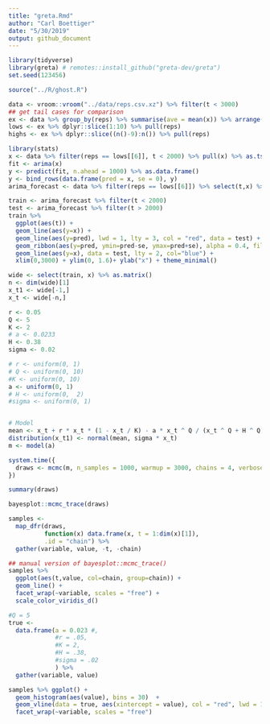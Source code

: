 ```yaml
---
title: "greta.Rmd"
author: "Carl Boettiger"
date: "5/30/2019"
output: github_document
---
```


```r
library(tidyverse)
library(greta) # remotes::install_github("greta-dev/greta")
set.seed(123456)
```


```r
source("../R/ghost.R")
```


```r
data <- vroom::vroom("../data/reps.csv.xz") %>% filter(t < 3000)
## get tail cases for comparison
ex <- data %>% group_by(reps) %>% summarise(ave = mean(x)) %>% arrange(ave)
lows <- ex %>% dplyr::slice(1:10) %>% pull(reps)
highs <- ex %>% dplyr::slice((n()-9):n()) %>% pull(reps)
```



```r
library(stats)
x <- data %>% filter(reps == lows[[6]], t < 2000) %>% pull(x) %>% as.ts() 
fit <- arima(x)
y <- predict(fit, n.ahead = 1000) %>% as.data.frame()
y <- bind_rows(data.frame(pred = x, se = 0), y)
arima_forecast <- data %>% filter(reps == lows[[6]]) %>% select(t,x) %>% bind_cols(y)
```


```r
train <- arima_forecast %>% filter(t < 2000) 
test <- arima_forecast %>% filter(t > 2000) 
train %>%
  ggplot(aes(t)) + 
  geom_line(aes(y=x)) +
  geom_line(aes(y=pred), lwd = 1, lty = 3, col = "red", data = test) + 
  geom_ribbon(aes(y=pred, ymin=pred-se, ymax=pred+se), alpha = 0.4, fill = "red", data = test)  + 
  geom_line(aes(y=x), data = test, lty = 2, col="blue") +
  xlim(0,3000) + ylim(0, 1.6)+ ylab("x") + theme_minimal()


```





```r
wide <- select(train, x) %>% as.matrix() 
n <- dim(wide)[1]
x_t1 <- wide[-1,]
x_t <- wide[-n,] 
```

```r
r <- 0.05 
Q <- 5
K <- 2
# a <- 0.0233
H <- 0.38
sigma <- 0.02

# r <- uniform(0, 1)
# Q <- uniform(0, 10)
#K <- uniform(0, 10)
a <- uniform(0, 1)
# H <- uniform(0,  2)
#sigma <- uniform(0, 1)


# Model
mean <- x_t + r * x_t * (1 - x_t / K) - a * x_t ^ Q / (x_t ^ Q + H ^ Q)
distribution(x_t1) <- normal(mean, sigma * x_t)
m <- model(a)
```

```r
system.time({
  draws <- mcmc(m, n_samples = 1000, warmup = 3000, chains = 4, verbose = FALSE)
})
```

```r
summary(draws)
```

```r
bayesplot::mcmc_trace(draws)
```






```r
samples <-  
  map_dfr(draws, 
          function(x) data.frame(x, t = 1:dim(x)[1]), 
          .id = "chain") %>% 
  gather(variable, value, -t, -chain)
```

```r
## manual version of bayesplot::mcmc_trace()
samples %>%  
  ggplot(aes(t,value, col=chain, group=chain)) + 
  geom_line() +
  facet_wrap(~variable, scales = "free") + 
  scale_color_viridis_d()
```

```r
#Q = 5
true <- 
  data.frame(a = 0.023 #, 
             #r = .05, 
             #K = 2, 
             #H = .38, 
             #sigma = .02
             ) %>%
  gather(variable, value)
```


```r
samples %>% ggplot() + 
  geom_histogram(aes(value), bins = 30)  +
  geom_vline(data = true, aes(xintercept = value), col = "red", lwd = 1) + 
  facet_wrap(~variable, scales = "free")

```



